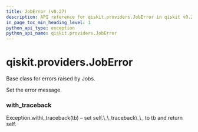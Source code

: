 ```yaml
---
title: JobError (v0.27)
description: API reference for qiskit.providers.JobError in qiskit v0.27
in_page_toc_min_heading_level: 1
python_api_type: exception
python_api_name: qiskit.providers.JobError
---
```


<span id="qiskit-providers-joberror" />

# qiskit.providers.JobError

<Class id="qiskit.providers.JobError" isDedicatedPage={true} github="https://github.com/qiskit/qiskit/tree/stable/0.17/qiskit/providers/exceptions.py" signature="JobError(*message)" modifiers="exception">
  Base class for errors raised by Jobs.

  Set the error message.

  ### with\_traceback

  <Function id="qiskit.providers.JobError.with_traceback" signature="with_traceback()">
    Exception.with\_traceback(tb) – set self.\_\_traceback\_\_ to tb and return self.
  </Function>
</Class>

